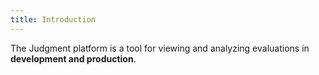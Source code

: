 ```yaml
---
title: Introduction
---
```


The Judgment platform is a tool for viewing and analyzing evaluations in **development and production**. 


